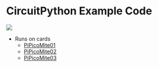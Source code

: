 = CircuitPython Example Code =

<img src="http://land-boards.com/blwiki/images/1/15/PiPicoMite01_Rev2_P18315-720px.jpg"></img>

* Runs on cards
** [http://land-boards.com/blwiki/index.php?title=PiPicoMite01 PiPicoMite01]
** [http://land-boards.com/blwiki/index.php?title=PiPicoMite02 PiPicoMite02]
** [http://land-boards.com/blwiki/index.php?title=PiPicoMite03 PiPicoMite03]

